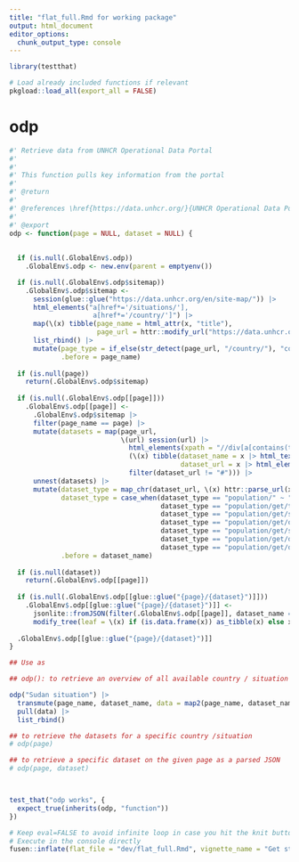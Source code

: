 ```yaml
---
title: "flat_full.Rmd for working package"
output: html_document
editor_options: 
  chunk_output_type: console
---
```


<!-- Run this 'development' chunk -->
<!-- Store every call to library() that you need to explore your functions -->

```r
library(testthat)
```

<!--
 You need to run the 'description' chunk in the '0-dev_history.Rmd' file before continuing your code there.

If it is the first time you use {fusen}, after 'description', you can directly run the last chunk of the present file with inflate() inside.
--> 


<!--
# There can be development actions

Create a chunk with 'development' actions

- The chunk needs to be named `development` or `dev`
- It contains functions that are used for package development only
- Note that you may want to store most of these functions in the 0-dev_history.Rmd file

These are only included in the present flat template file, their content will not be part of the package anywhere else.
-->

```r
# Load already included functions if relevant
pkgload::load_all(export_all = FALSE)
```

 
# odp


<!--
Create a chunk for the core of the function

- The chunk needs to be named `function` at least
- It contains the code of a documented function
- The chunk can also be named `function-my_median` to make it easily
findable in your Rmd
- Let the `@examples` part empty, and use the next `examples` chunk instead to present reproducible examples

After inflating the template

-  This function code will automatically be added in a new file in the "R/" directory
-->
    
```r
#' Retrieve data from UNHCR Operational Data Portal 
#' 
#' 
#' This function pulls key information from the portal
#' 
#' @return
#' 
#' @references \href{https://data.unhcr.org/}{UNHCR Operational Data Portal}
#' 
#' @export
odp <- function(page = NULL, dataset = NULL) {
  
  
  if (is.null(.GlobalEnv$.odp))
    .GlobalEnv$.odp <- new.env(parent = emptyenv())

  if (is.null(.GlobalEnv$.odp$sitemap))
    .GlobalEnv$.odp$sitemap <- 
      session(glue::glue("https://data.unhcr.org/en/site-map/")) |> 
      html_elements("a[href*='/situations/'], 
                     a[href*='/country/']") |> 
      map(\(x) tibble(page_name = html_attr(x, "title"),
                      page_url = httr::modify_url("https://data.unhcr.org/", path = html_attr(x, "href")))) |> 
      list_rbind() |> 
      mutate(page_type = if_else(str_detect(page_url, "/country/"), "country", "situation"),
             .before = page_name)
  
  if (is.null(page))
    return(.GlobalEnv$.odp$sitemap)
  
  if (is.null(.GlobalEnv$.odp[[page]]))
    .GlobalEnv$.odp[[page]] <- 
      .GlobalEnv$.odp$sitemap |> 
      filter(page_name == page) |>
      mutate(datasets = map(page_url, 
                            \(url) session(url) |> 
                              html_elements(xpath = "//div[a[contains(text(), 'JSON')]]") |> 
                              (\(x) tibble(dataset_name = x |> html_text(trim = TRUE) |> (\(x) str_match(x, "(.+)\\n")[,2])(),
                                           dataset_url = x |> html_element("a:contains('JSON')") |> html_attr("href")))() |> 
                              filter(dataset_url != "#"))) |> 
      unnest(datasets) |> 
      mutate(dataset_type = map_chr(dataset_url, \(x) httr::parse_url(x)$path),
             dataset_type = case_when(dataset_type == "population/" ~ "population",
                                      dataset_type == "population/get/timeseries" ~ "population_x_time",
                                      dataset_type == "population/get/sublocation" ~ "population_x_location",
                                      dataset_type == "population/get/origin" ~ "population_x_origin",
                                      dataset_type == "population/get/sublocation/root" ~ "population_x_location2",
                                      dataset_type == "population/get/demography" ~ "demographics",
                                      dataset_type == "population/get/demography/simplified" ~ "demographics"),
             .before = dataset_name)
  
  if (is.null(dataset))
    return(.GlobalEnv$.odp[[page]])
  
  if (is.null(.GlobalEnv$.odp[[glue::glue("{page}/{dataset}")]]))
    .GlobalEnv$.odp[[glue::glue("{page}/{dataset}")]] <- 
      jsonlite::fromJSON(filter(.GlobalEnv$.odp[[page]], dataset_name == dataset)$dataset_url) |> 
      modify_tree(leaf = \(x) if (is.data.frame(x)) as_tibble(x) else x)
  
  .GlobalEnv$.odp[[glue::glue("{page}/{dataset}")]]    
}
```

<!--
Create a chunk with an example of use for your function

- The chunk needs to be named `examples` at least
- It contains working examples of your function
- The chunk is better be named `examples-my_median` to be handled
correctly when inflated as a vignette

After inflating the template

-  This example will automatically be added in the '@examples' part of our function above in the "R/" directory
- This example will automatically be added in the vignette created from this Rmd template
-->


 
```r
## Use as

## odp(): to retrieve an overview of all available country / situation pages

odp("Sudan situation") |> 
  transmute(page_name, dataset_name, data = map2(page_name, dataset_name, compose(as_tibble, odp))) |> 
  pull(data) |> 
  list_rbind()

## to retrieve the datasets for a specific country /situation
# odp(page)

## to retrieve a specific dataset on the given page as a parsed JSON
# odp(page, dataset)




```


<!--
Create a chunk with a test of use for your function

- The chunk needs to be named `tests` at least
- It contains working tests of your function
- The chunk is better be named `tests-my_median` to be handled
correctly when inflated as a vignette

After inflating the template

-  This test code will automatically be added in the "tests/testthat/" directory
-->



```r
test_that("odp works", {
  expect_true(inherits(odp, "function")) 
})
```



<!--
# Inflate your package

You're one inflate from paper to box.
Build your package from this very Rmd using `fusen::inflate()`

- Verify your `"DESCRIPTION"` file has been updated
- Verify your function is in `"R/"` directory
- Verify your test is in `"tests/testthat/"` directory
- Verify this Rmd appears in `"vignettes/"` directory
-->

```r
# Keep eval=FALSE to avoid infinite loop in case you hit the knit button
# Execute in the console directly
fusen::inflate(flat_file = "dev/flat_full.Rmd", vignette_name = "Get started")
```



